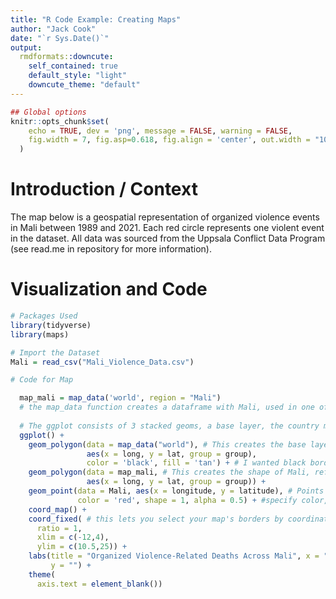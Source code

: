 ```yaml
---
title: "R Code Example: Creating Maps"
author: "Jack Cook"
date: "`r Sys.Date()`"
output:
  rmdformats::downcute:
    self_contained: true
    default_style: "light"
    downcute_theme: "default"
---
```



```r
## Global options
knitr::opts_chunk$set(
    echo = TRUE, dev = 'png', message = FALSE, warning = FALSE, 
    fig.width = 7, fig.asp=0.618, fig.align = 'center', out.width = "100%"
  )
```

# Introduction / Context

The map below is a geospatial representation of organized violence events in Mali between 1989 and 2021. Each red circle represents one violent event in the dataset. All data was sourced from the Uppsala Conflict Data Program (see read.me in repository for more information).

# Visualization and Code

```r
# Packages Used
library(tidyverse)
library(maps)

# Import the Dataset
Mali = read_csv("Mali_Violence_Data.csv")

# Code for Map

  map_mali = map_data('world', region = "Mali") 
  # the map_data function creates a dataframe with Mali, used in one of the geoms
  
  # The ggplot consists of 3 stacked geoms, a base layer, the country map, and the points
  ggplot() +
    geom_polygon(data = map_data("world"), # This creates the base layer "world" map
                 aes(x = long, y = lat, group = group),
                 color = 'black', fill = 'tan') + # I wanted black borders and tan countries
    geom_polygon(data = map_mali, # This creates the shape of Mali, referring to the df created
                 aes(x = long, y = lat, group = group)) + 
    geom_point(data = Mali, aes(x = longitude, y = latitude), # Points from the Uppsala df
               color = 'red', shape = 1, alpha = 0.5) + #specify color, shape, transparency
    coord_map() + 
    coord_fixed( # this lets you select your map's borders by coordinates
      ratio = 1,
      xlim = c(-12,4),
      ylim = c(10.5,25)) + 
    labs(title = "Organized Violence-Related Deaths Across Mali", x = "",
         y = "") +
    theme(
      axis.text = element_blank())


```

